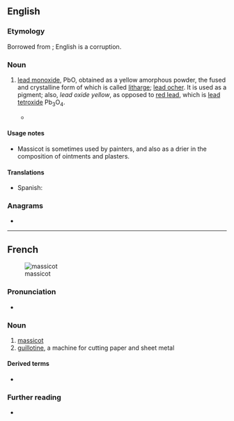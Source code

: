 ==English==

===Etymology===
Borrowed from {{bor|en|fr|massicot}}; English {{m|en|masticot}} is a corruption.

===Noun===
{{en-noun|~}}

# {{lb|en|chemistry}} [[lead monoxide]], PbO, obtained as a yellow amorphous powder, the fused and crystalline form of which is called [[litharge]]; [[lead ocher]]. It is used as a pigment; also, ''lead oxide yellow'', as opposed to [[red lead]], which is [[lead tetroxide]] Pb<sub>3</sub>O<sub>4</sub>.
#* {{quote-book|en|year=1952|passage=Besides orpiment, already referred to, one occasionally gets mention of '''massicot''', a yellow lead paint.|author=L.F. Salzman|title=Building in England|page=169}}

====Usage notes====
* Massicot is sometimes used by painters, and also as a drier in the composition of ointments and plasters.

====Translations====
{{trans-top|lead monoxide}}
* Spanish: {{t|es|masicote}}
{{trans-mid}}
{{trans-bottom}}

===Anagrams===
* {{anagrams|en|a=acimosst|acosmist|somatics}}

----

==French==
{{wikipedia|lang=fr}}
[[Image:Taglierina.jpg|thumb|massicot]]

===Pronunciation===
* {{fr-IPA}}

===Noun===
{{fr-noun|m}}

# [[massicot#English|massicot]]
# [[guillotine]], a machine for cutting paper and sheet metal

====Derived terms====
* {{l|fr|massicotier}}

===Further reading===
* {{R:TLFi}}